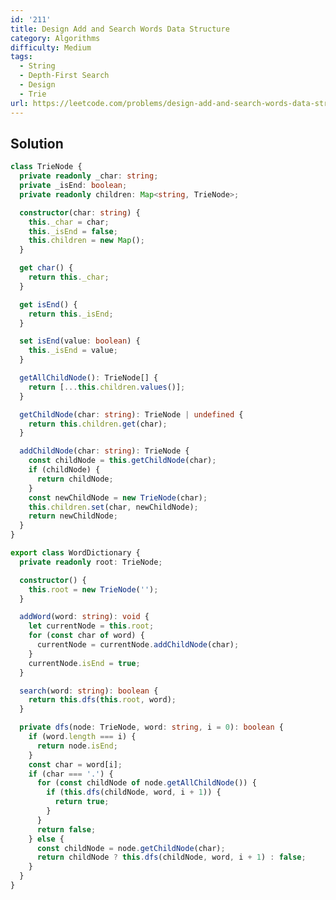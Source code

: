 ```yaml
---
id: '211'
title: Design Add and Search Words Data Structure
category: Algorithms
difficulty: Medium
tags:
  - String
  - Depth-First Search
  - Design
  - Trie
url: https://leetcode.com/problems/design-add-and-search-words-data-structure
---
```


## Solution

```typescript showLineNumbers
class TrieNode {
  private readonly _char: string;
  private _isEnd: boolean;
  private readonly children: Map<string, TrieNode>;

  constructor(char: string) {
    this._char = char;
    this._isEnd = false;
    this.children = new Map();
  }

  get char() {
    return this._char;
  }

  get isEnd() {
    return this._isEnd;
  }

  set isEnd(value: boolean) {
    this._isEnd = value;
  }

  getAllChildNode(): TrieNode[] {
    return [...this.children.values()];
  }

  getChildNode(char: string): TrieNode | undefined {
    return this.children.get(char);
  }

  addChildNode(char: string): TrieNode {
    const childNode = this.getChildNode(char);
    if (childNode) {
      return childNode;
    }
    const newChildNode = new TrieNode(char);
    this.children.set(char, newChildNode);
    return newChildNode;
  }
}

export class WordDictionary {
  private readonly root: TrieNode;

  constructor() {
    this.root = new TrieNode('');
  }

  addWord(word: string): void {
    let currentNode = this.root;
    for (const char of word) {
      currentNode = currentNode.addChildNode(char);
    }
    currentNode.isEnd = true;
  }

  search(word: string): boolean {
    return this.dfs(this.root, word);
  }

  private dfs(node: TrieNode, word: string, i = 0): boolean {
    if (word.length === i) {
      return node.isEnd;
    }
    const char = word[i];
    if (char === '.') {
      for (const childNode of node.getAllChildNode()) {
        if (this.dfs(childNode, word, i + 1)) {
          return true;
        }
      }
      return false;
    } else {
      const childNode = node.getChildNode(char);
      return childNode ? this.dfs(childNode, word, i + 1) : false;
    }
  }
}
```
